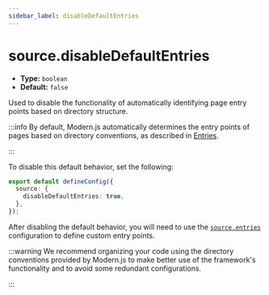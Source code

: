 ```yaml
---
sidebar_label: disableDefaultEntries
---
```


# source.disableDefaultEntries

- **Type:** `boolean`
- **Default:** `false`

Used to disable the functionality of automatically identifying page entry points based on directory structure.

:::info
By default, Modern.js automatically determines the entry points of pages based on directory conventions, as described in [Entries](/guides/concept/entries).

:::

To disable this default behavior, set the following:

```ts title="modern.config.ts"
export default defineConfig({
  source: {
    disableDefaultEntries: true,
  },
});
```

After disabling the default behavior, you will need to use the [`source.entries`](/configure/app/source/entries) configuration to define custom entry points.

:::warning
We recommend organizing your code using the directory conventions provided by Modern.js to make better use of the framework's functionality and to avoid some redundant configurations.

:::
